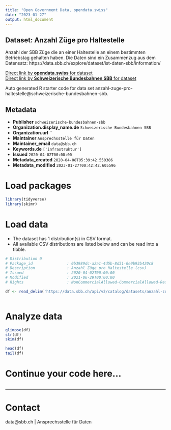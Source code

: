 ```yaml
---
title: "Open Government Data, opendata.swiss"
date: "2023-01-27"
output: html_document
---
```


## Dataset: Anzahl Züge pro Haltestelle

Anzahl der SBB Züge die an einer Haltestelle an einem bestimmten Betriebstag gehalten haben. Die Daten sind ein Zusammenzug aus dem Datensatz: https://data.sbb.ch/explore/dataset/ist-daten-sbb/information/

[Direct link by **opendata.swiss** for dataset](https://opendata.swiss/de/dataset/anzahl-zuge-pro-haltestelle)<br>
[Direct link by **Schweizerische Bundesbahnen SBB** for dataset](https://data.sbb.ch/explore/dataset/anzahl-zuge-pro-haltestelle/)

Auto generated R starter code for data set anzahl-zuge-pro-haltestelle@schweizerische-bundesbahnen-sbb.

## Metadata

- **Publisher** `schweizerische-bundesbahnen-sbb`
- **Organization.display_name.de** `Schweizerische Bundesbahnen SBB`
- **Organization.url** ``
- **Maintainer** `Ansprechsstelle für Daten`
- **Maintainer_email** `data@sbb.ch`
- **Keywords.de** `['infrastruktur']`
- **Issued** `2020-04-02T00:00:00`
- **Metadata_created** `2020-04-08T05:39:42.550386`
- **Metadata_modified** `2023-01-27T00:42:42.605596`


# Load packages

```r

library(tidyverse)
library(skimr)

```

# Load data

-   The dataset has 1 distribution(s) in CSV format.
-   All available CSV distributions are listed below and can be read into a tibble.

```r

# Distribution 0
# Package_id               : 0b3989dc-a2a1-4d5b-8d51-0e9b93b420c8
# Description              : Anzahl Züge pro Haltestelle (csv)
# Issued                   : 2020-04-02T00:00:00
# Modified                 : 2021-06-29T00:00:00
# Rights                   : NonCommercialAllowed-CommercialAllowed-ReferenceRequired

df <- read_delim('https://data.sbb.ch/api/v2/catalog/datasets/anzahl-zuge-pro-haltestelle/exports/csv')



```

# Analyze data

```r

glimpse(df)
str(df)
skim(df)

head(df)
tail(df)

```

# Continue your code here...

```r

```

------------------------------------------------------------------------

# Contact

data@sbb.ch | Ansprechsstelle für Daten

